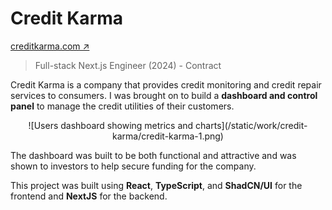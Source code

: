 
# Credit Karma

<Thick>[creditkarma.com ↗](https://creditkarma.com/)</Thick>

> Full-stack Next.js Engineer (2024) - Contract

Credit Karma is a company that provides credit monitoring and credit repair services to consumers. I was brought on to build a __dashboard and control panel__ to manage the credit utilities of their customers.

<Center className="mx-auto my-8">
    <Zoom>
    ![Users dashboard showing metrics and charts](/static/work/credit-karma/credit-karma-1.png)
    </Zoom>
</Center>

The dashboard was built to be both functional and attractive and was shown to investors to help secure funding for the company.

This project was built using __React__, __TypeScript__, and __ShadCN/UI__ for the frontend and __NextJS__ for the backend.

<ImageCarousel />
